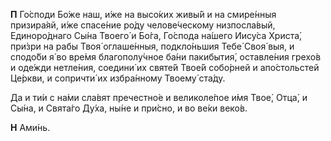 **П** Го́споди Бо́же наш, и́же на высо́ких живы́й и на смире́нныя призира́яй, и́же спасе́ние ро́ду челове́ческому низпосла́вый, Единоро́днаго Сы́на Твоего́ и Бо́га, Го́спода на́шего Иису́са Христа́, при́зри на рабы Твоя́ оглаше́нныя, подкло́ньшия Тебе́ Своя́ выя, и сподо́би я́ во вре́мя благополу́чное ба́ни пакибытия́, оставле́ния грехо́в и оде́жди нетле́ния, соедини́ их святе́й Твое́й собо́рней и апо́стольстей Це́ркви, и сопричти́ их избра́нному Твоему́ ста́ду.

Да и ти́и с на́ми сла́вят пречестно́е и великоле́пое и́мя Твое́, Отца́, и Сы́на, и Свята́го Ду́ха, ны́не и при́сно, и во ве́ки веко́в.

**Н** Ами́нь.
